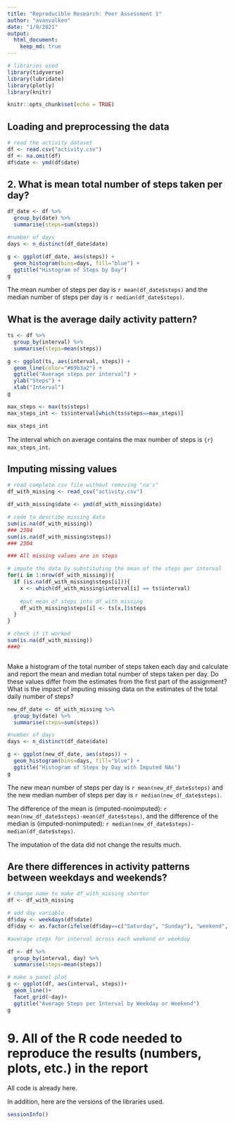 ```yaml
---
title: "Reproducible Research: Peer Assessment 1"
author: "avanvalken"
date: "1/9/2021"
output: 
  html_document:
    keep_md: true
---
```


```r
# libraries used
library(tidyverse)
library(lubridate)
library(plotly)
library(knitr)

knitr::opts_chunk$set(echo = TRUE)
```

## Loading and preprocessing the data
```r
# read the activity dataset
df <- read.csv("activity.csv")
df <- na.omit(df)
df$date <- ymd(df$date)


```


## 2. What is mean total number of steps taken per day?
```r
df_date <- df %>% 
  group_by(date) %>% 
  summarise(steps=sum(steps))

#number of days
days <- n_distinct(df_date$date)

g <- ggplot(df_date, aes(steps)) +
  geom_histogram(bins=days, fill="blue") +
  ggtitle("Histogram of Steps by Day")
g

```

The mean number of steps per day is `r mean(df_date$steps)` and the median number of steps per day is `r median(df_date$steps)`.


## What is the average daily activity pattern?

```r
ts <- df %>% 
  group_by(interval) %>% 
  summarise(steps=mean(steps))

g <- ggplot(ts, aes(interval, steps)) +
  geom_line(color="#69b3a2") +
  ggtitle("Average steps per interval") +
  ylab("Steps") +
  xlab("Interval")
g

```



```r
max_steps <- max(ts$steps)
max_steps_int <- ts$interval[which(ts$steps==max_steps)]

max_steps_int
```
The interval which on average contains the max number of steps is ```{r} max_steps_int```.

## Imputing missing values


```r
# read complete csv file without removing "na's"
df_with_missing <- read_csv("activity.csv")

df_with_missing$date <- ymd(df_with_missing$date)

# code to describe missing data
sum(is.na(df_with_missing))
### 2304
sum(is.na(df_with_missing$steps))
### 2304 

### All missing values are in steps

# impute the data by substituting the mean of the steps per interval
for(i in 1:nrow(df_with_missing)){
  if (is.na(df_with_missing$steps[i])){
    x <- which(df_with_missing$interval[i] == ts$interval)
    
    #put mean of steps into df_with_missing
    df_with_missing$steps[i] <- ts[x,]$steps
  }
}

# check if it worked
sum(is.na(df_with_missing))
###0



```


Make a histogram of the total number of steps taken each day and calculate and report the mean and median total number of steps taken per day. Do these values differ from the estimates from the first part of the assignment? What is the impact of imputing missing data on the estimates of the total daily number of steps?
```r
new_df_date <- df_with_missing %>% 
  group_by(date) %>% 
  summarise(steps=sum(steps))

#number of days
days <- n_distinct(df_date$date)

g <- ggplot(new_df_date, aes(steps)) +
  geom_histogram(bins=days, fill="blue") +
  ggtitle("Histogram of Steps by Day with Imputed NAs")
g

```

The new mean number of steps per day is `r mean(new_df_date$steps)` and the new median number of steps per day is `r median(new_df_date$steps)`.

The difference of the mean is (imputed-nonimputed): `r mean(new_df_date$steps)-mean(df_date$steps)`, and the difference of the median is (imputed-nonimputed): `r median(new_df_date$steps)-median(df_date$steps)`. 

The imputation of the data did not change the results much. 



## Are there differences in activity patterns between weekdays and weekends?
```r
# change name to make df_with_missing shorter
df <- df_with_missing

# add day variable
df$day <- weekdays(df$date)
df$day <- as.factor(ifelse(df$day==c("Saturday", "Sunday"), "weekend", "weekday"))

#average steps for interval across each weekend or weekday

df <- df %>% 
  group_by(interval, day) %>% 
  summarise(steps=mean(steps))

# make a panel plot
g <- ggplot(df, aes(interval, steps))+
  geom_line()+
  facet_grid(~day)+
  ggtitle("Average Steps per Interval by Weekday or Weekend")
g

```


# 9. All of the R code needed to reproduce the results (numbers, plots, etc.) in the report

All code is already here. 

In addition, here are the versions of the libraries used. 
```r
sessionInfo()
```













